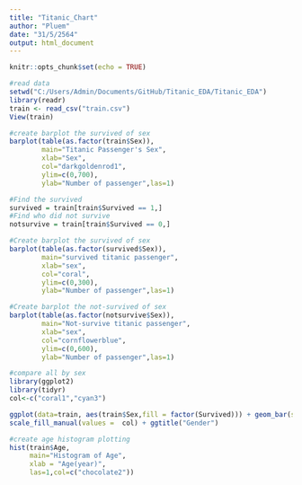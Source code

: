 ```yaml
---
title: "Titanic_Chart"
author: "Pluem"
date: "31/5/2564"
output: html_document
---
```


```r
knitr::opts_chunk$set(echo = TRUE)
```

```r
#read data
setwd("C:/Users/Admin/Documents/GitHub/Titanic_EDA/Titanic_EDA")
library(readr)
train <- read_csv("train.csv")
View(train)
```

```r
#create barplot the survived of sex 
barplot(table(as.factor(train$Sex)),
        main="Titanic Passenger's Sex",
        xlab="Sex",
        col="darkgoldenrod1",
        ylim=c(0,700),
        ylab="Number of passenger",las=1)
```

```r
#Find the survived
survived = train[train$Survived == 1,]
#Find who did not survive
notsurvive = train[train$Survived == 0,]
```

```r
#Create barplot the survived of sex
barplot(table(as.factor(survived$Sex)),
        main="survived titanic passenger",
        xlab="sex",
        col="coral",
        ylim=c(0,300),
        ylab="Number of passenger",las=1)
```

```r
#Create barplot the not-survived of sex
barplot(table(as.factor(notsurvive$Sex)),
        main="Not-survive titanic passenger",
        xlab="sex",
        col="cornflowerblue",
        ylim=c(0,600),
        ylab="Number of passenger",las=1)
```

```r
#compare all by sex
library(ggplot2)
library(tidyr)
col<-c("coral1","cyan3")

ggplot(data=train, aes(train$Sex,fill = factor(Survived))) + geom_bar(stat = "count", position = "stack") + xlab("Sex") + 
scale_fill_manual(values =  col) + ggtitle("Gender")
```

```r
#create age histogram plotting 
hist(train$Age, 
     main="Histogram of Age",
     xlab = "Age(year)",
     las=1,col=c("chocolate2"))
```
